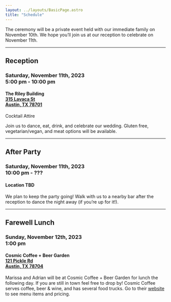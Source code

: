 ```yaml
---
layout: ../layouts/BasicPage.astro
title: "Schedule"
---
```



The ceremony will be a private event held with our immediate family on November 10th. We hope you’ll join us at our reception to celebrate on November 11th.

---

## Reception

### Saturday, November 11th, 2023<br/>5:00 pm - 10:00 pm

#### The Riley Building<br/><a href="https://goo.gl/maps/pf13gqxaoBctdVkN6" target="_blank">315 Lavaca St<br/>Austin, TX 78701</a>

Cocktail Attire

Join us to dance, eat, drink, and celebrate our wedding. Gluten free, vegetarian/vegan, and meat options will be available.

---

## After Party

### Saturday, November 11th, 2023<br/>10:00 pm - ???

#### Location TBD

We plan to keep the party going! Walk with us to a nearby bar after the reception to dance the night away (if you’re up for it!).

---

## Farewell Lunch

### Sunday, November 12th, 2023<br/>1:00 pm

#### Cosmic Coffee + Beer Garden<br/><a href="https://goo.gl/maps/Vn2ZZGH7XPZzmXgh9" target="_blank">121 Pickle Rd<br/>Austin, TX 78704</a>

Marissa and Adrian will be at Cosmic Coffee + Beer Garden for lunch the following day. If you are still in town feel free to drop by! Cosmic Coffee serves coffee, beer & wine, and has several food trucks. Go to their <a href="https://cosmichospitalitygroup.com/south-austin/" target="_blank">website</a> to see menu items and pricing.
